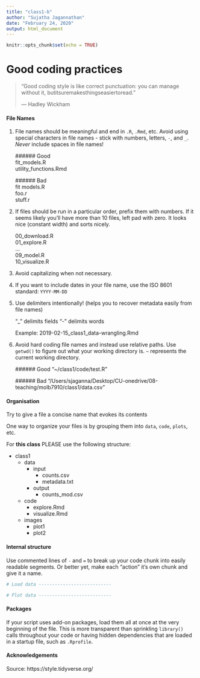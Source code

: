 ```yaml
---
title: "class1-b"
author: "Sujatha Jagannathan"
date: "February 24, 2020"
output: html_document
---
```


```r
knitr::opts_chunk$set(echo = TRUE)
```

# Good coding practices

>   "Good coding style is like correct punctuation: you can manage without it, butitsuremakesthingseasiertoread."
>   
>   --- Hadley Wickham

#### File Names

1. File names should be meaningful and end in `.R`, `.Rmd`, etc. Avoid using special characters in file names - stick with numbers, letters, `-`, and `_`. *Never* include spaces in file names! 

    ###### Good  
    fit_models.R  
    utility_functions.Rmd  

    ###### Bad  
    fit models.R  
    foo.r  
    stuff.r  

2. If files should be run in a particular order, prefix them with numbers. If it 
seems likely you'll have more than 10 files, left pad with zero. It looks nice (constant width) and sorts nicely. 

    00_download.R  
    01_explore.R  
    ...  
    09_model.R  
    10_visualize.R  
    
3. Avoid capitalizing when not necessary. 

4. If you want to include dates in your file name, use the ISO 8601 standard: `YYYY-MM-DD`

5. Use delimiters intentionally! (helps you to recover metadata easily from file names)

    "_" delimits fields
    "-" delimits words
    
    Example: 2019-02-15_class1_data-wrangling.Rmd
    
6. Avoid hard coding file names and instead use relative paths. Use `getwd()` to figure out what your working directory is. `~` represents the current working directory. 

    ###### Good
    "~/class1/code/test.R"
    
    ###### Bad
    "/Users/sjaganna/Desktop/CU-onedrive/08-teaching/molb7910/class1/data.csv"

#### Organisation

Try to give a file a concise name that evokes its contents

One way to organize your files is by grouping them into `data`, `code`, `plots`, etc.   

For **this class** PLEASE use the following structure:  

  * class1
    - data
        + input
            - counts.csv
            - metadata.txt
        + output
            - counts_mod.csv
    - code
        + explore.Rmd
        + visualize.Rmd
    - images
        + plot1
        + plot2
        
#### Internal structure 

Use commented lines of `-` and `=` to break up your code chunk into easily readable 
segments. Or better yet, make each "action" it's own chunk and give it a name. 

```r
# Load data ---------------------------

# Plot data ---------------------------
```

#### Packages

If your script uses add-on packages, load them all at once at the very 
beginning of the file. This is more transparent than sprinkling `library()` 
calls throughout your code or having hidden dependencies that are loaded in a 
startup file, such as `.Rprofile`.

#### Acknowledgements
Source: https://style.tidyverse.org/
